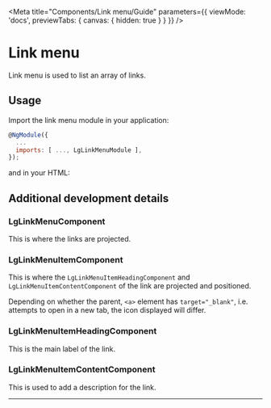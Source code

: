 
<Meta title="Components/Link menu/Guide" parameters={{ viewMode: 'docs', previewTabs: { canvas: { hidden: true } } }} />

# Link menu

<p class="standfirst">Link menu is used to list an array of links.</p>

## Usage

Import the link menu module in your application:

```js
@NgModule({
  ...
  imports: [ ..., LgLinkMenuModule ],
});
```

and in your HTML:

<Source id="components-link-menu-examples--standard-link-menu"></Source>


## Additional development details

### LgLinkMenuComponent
This is where the links are projected.

### LgLinkMenuItemComponent
This is where the `LgLinkMenuItemHeadingComponent` and `LgLinkMenuItemContentComponent` of the link are projected and positioned.

Depending on whether the parent, `<a>` element has `target="_blank"`, i.e. attempts to open in a new tab, the icon displayed will
differ.

### LgLinkMenuItemHeadingComponent
This is the main label of the link.

### LgLinkMenuItemContentComponent
This is used to add a description for the link.

---

<Feedback />
